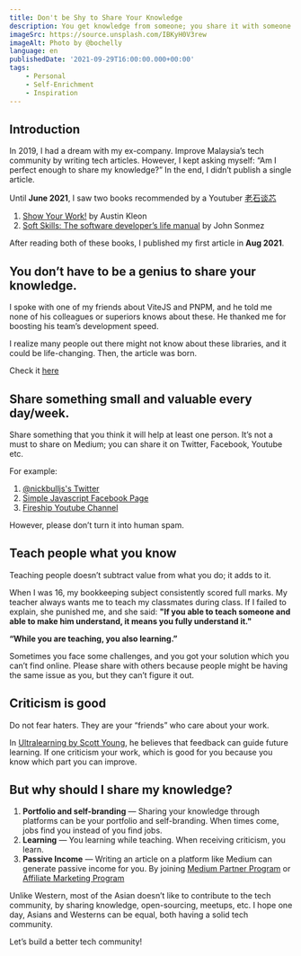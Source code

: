 ```yaml
---
title: Don't be Shy to Share Your Knowledge
description: You get knowledge from someone; you share it with someone else.
imageSrc: https://source.unsplash.com/IBKyH0V3rew
imageAlt: Photo by @bochelly
language: en
publishedDate: '2021-09-29T16:00:00.000+00:00'
tags:
    - Personal
    - Self-Enrichment
    - Inspiration
---
```


<UnsplashImage id="IBKyH0V3rew" authorUsername="@bochelly" authorName="Mr. Bochelly"/>

## Introduction
In 2019, I had a dream with my ex-company. Improve Malaysia’s tech community by writing tech articles. However, I kept asking myself: “Am I perfect enough to share my knowledge?” In the end, I didn’t publish a single article.

Until **June 2021**, I saw two books recommended by a Youtuber [老石谈芯](https://www.youtube.com/channel/UC5mVFJf71Ax6TJZcbmTnilw)

1. [Show Your Work!](https://austinkleon.com/show-your-work/) by Austin Kleon
2. [Soft Skills: The software developer’s life manual](https://www.amazon.com/Soft-Skills-software-developers-manual/dp/1617292397) by John Sonmez

After reading both of these books, I published my first article in **Aug 2021**.

## You don’t have to be a genius to share your knowledge.
I spoke with one of my friends about ViteJS and PNPM, and he told me none of his colleagues or superiors knows about these. He thanked me for boosting his team’s development speed.

I realize many people out there might not know about these libraries, and it could be life-changing. Then, the article was born.

Check it [here](https://betterprogramming.pub/3-libraries-i-use-in-most-javascript-frontend-projects-555387be69c)

## Share something small and valuable every day/week.
Share something that you think it will help at least one person. It’s not a must to share on Medium; you can share it on Twitter, Facebook, Youtube etc.

For example:
1. [@nickbulljs's Twitter](https://twitter.com/nickbulljs/status/1371347011077832704)
2. [Simple Javascript Facebook Page](https://www.facebook.com/simpleJavascript)
3. [Fireship Youtube Channel](https://www.youtube.com/c/Fireship)

However, please don’t turn it into human spam.

## Teach people what you know
Teaching people doesn’t subtract value from what you do; it adds to it.

When I was 16, my bookkeeping subject consistently scored full marks. My teacher always wants me to teach my classmates during class. If I failed to explain, she punished me, and she said: **"If you able to teach someone and able to make him understand, it means you fully understand it."**

**“While you are teaching, you also learning.”**

Sometimes you face some challenges, and you got your solution which you can’t find online. Please share with others because people might be having the same issue as you, but they can’t figure it out.

## Criticism is good
Do not fear haters. They are your “friends” who care about your work.

In [Ultralearning by Scott Young](https://www.scotthyoung.com/blog/ultralearning/), he believes that feedback can guide future learning. If one criticism your work, which is good for you because you know which part you can improve.

## But why should I share my knowledge?
1. **Portfolio and self-branding** — Sharing your knowledge through platforms can be your portfolio and self-branding. When times come, jobs find you instead of you find jobs.
2. **Learning** — You learning while teaching. When receiving criticism, you learn.
3. **Passive Income** — Writing an article on a platform like Medium can generate passive income for you. By joining [Medium Partner Program](https://help.medium.com/hc/en-us/articles/115011694187) or [Affiliate Marketing Program](https://medium.com/trapica/affiliate-marketing-a-step-by-step-guide-539d5c2f11a8)

Unlike Western, most of the Asian doesn’t like to contribute to the tech community, by sharing knowledge, open-sourcing, meetups, etc. I hope one day, Asians and Westerns can be equal, both having a solid tech community.

Let’s build a better tech community!
